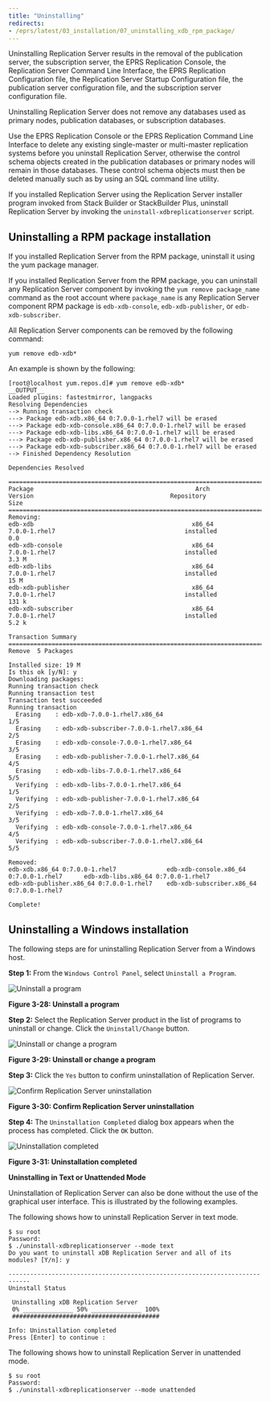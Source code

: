 ```yaml
---
title: "Uninstalling"
redirects:
- /eprs/latest/03_installation/07_uninstalling_xdb_rpm_package/
---
```


<div id="uninstalling_xdb_replication_server" class="registered_link"></div>

Uninstalling Replication Server results in the removal of the publication server, the subscription server, the EPRS Replication Console, the Replication Server Command Line Interface, the EPRS Replication Configuration file, the Replication Server Startup Configuration file, the publication server configuration file, and the subscription server configuration file.

Uninstalling Replication Server does not remove any databases used as primary nodes, publication databases, or subscription databases.

Use the EPRS Replication Console or the EPRS Replication Command Line Interface to delete any existing single-master or multi-master replication systems before you uninstall Replication Server, otherwise the control schema objects created in the publication databases or primary nodes will remain in those databases. These control schema objects must then be deleted manually such as by using an SQL command line utility.

If you installed Replication Server using the Replication Server installer program invoked from Stack Builder or StackBuilder Plus, uninstall Replication Server by invoking the `uninstall-xdbreplicationserver` script.

<div id="uninstalling_xdb_rpm_package" class="registered_link"></div>

## Uninstalling a RPM package installation

If you installed Replication Server from the RPM package, uninstall it using the yum package manager. 

If you installed Replication Server from the RPM package, you can uninstall any Replication Server component by invoking the `yum remove package_name` command as the root account where `package_name` is any Replication Server component RPM package is `edb-xdb-console`, `edb-xdb-publisher`, or `edb-xdb-subscriber`.

All Replication Server components can be removed by the following command:

`yum remove edb-xdb*`

An example is shown by the following:

```shell
[root@localhost yum.repos.d]# yum remove edb-xdb*
__OUTPUT__
Loaded plugins: fastestmirror, langpacks
Resolving Dependencies
--> Running transaction check
---> Package edb-xdb.x86_64 0:7.0.0-1.rhel7 will be erased
---> Package edb-xdb-console.x86_64 0:7.0.0-1.rhel7 will be erased
---> Package edb-xdb-libs.x86_64 0:7.0.0-1.rhel7 will be erased
---> Package edb-xdb-publisher.x86_64 0:7.0.0-1.rhel7 will be erased
---> Package edb-xdb-subscriber.x86_64 0:7.0.0-1.rhel7 will be erased
--> Finished Dependency Resolution

Dependencies Resolved

=========================================================================================================================================================================================
Package                                             Arch                                   Version                                      Repository                            Size
=========================================================================================================================================================================================
Removing:
edb-xdb                                            x86_64                                 7.0.0-1.rhel7                                    installed                            0.0
edb-xdb-console                                    x86_64                                 7.0.0-1.rhel7                                    installed                            3.3 M
edb-xdb-libs                                       x86_64                                 7.0.0-1.rhel7                                    installed                             15 M
edb-xdb-publisher                                  x86_64                                 7.0.0-1.rhel7                                    installed                            131 k
edb-xdb-subscriber                                 x86_64                                 7.0.0-1.rhel7                                    installed                            5.2 k

Transaction Summary
=========================================================================================================================================================================================
Remove  5 Packages

Installed size: 19 M
Is this ok [y/N]: y
Downloading packages:
Running transaction check
Running transaction test
Transaction test succeeded
Running transaction
  Erasing    : edb-xdb-7.0.0-1.rhel7.x86_64                                                                                                                                          1/5 
  Erasing    : edb-xdb-subscriber-7.0.0-1.rhel7.x86_64                                                                                                                               2/5 
  Erasing    : edb-xdb-console-7.0.0-1.rhel7.x86_64                                                                                                                                  3/5 
  Erasing    : edb-xdb-publisher-7.0.0-1.rhel7.x86_64                                                                                                                                4/5 
  Erasing    : edb-xdb-libs-7.0.0-1.rhel7.x86_64                                                                                                                                     5/5 
  Verifying  : edb-xdb-libs-7.0.0-1.rhel7.x86_64                                                                                                                                     1/5 
  Verifying  : edb-xdb-publisher-7.0.0-1.rhel7.x86_64                                                                                                                                2/5 
  Verifying  : edb-xdb-7.0.0-1.rhel7.x86_64                                                                                                                                          3/5 
  Verifying  : edb-xdb-console-7.0.0-1.rhel7.x86_64                                                                                                                                  4/5 
  Verifying  : edb-xdb-subscriber-7.0.0-1.rhel7.x86_64                                                                                                                               5/5

Removed:
edb-xdb.x86_64 0:7.0.0-1.rhel7              edb-xdb-console.x86_64 0:7.0.0-1.rhel7      edb-xdb-libs.x86_64 0:7.0.0-1.rhel7      
edb-xdb-publisher.x86_64 0:7.0.0-1.rhel7    edb-xdb-subscriber.x86_64 0:7.0.0-1.rhel7      

Complete!
```

## Uninstalling a Windows installation

The following steps are for uninstalling Replication Server from a Windows host.

**Step 1:** From the `Windows Control Panel`, select `Uninstall a Program`.

![Uninstall a program](../images/image53.png)

**Figure 3-28: Uninstall a program**

**Step 2:** Select the Replication Server product in the list of programs to uninstall or change. Click the `Uninstall/Change` button.

![Uninstall or change a program](../images/image54.png)

**Figure 3-29: Uninstall or change a program**


**Step 3:** Click the `Yes` button to confirm uninstallation of Replication Server.

![Confirm Replication Server uninstallation](../images/image55.png)

**Figure 3-30: Confirm Replication Server uninstallation**

**Step 4:** The `Uninstallation Completed` dialog box appears when the process has completed. Click the `OK` button.

![Uninstallation completed](../images/image56.png)

**Figure 3-31: Uninstallation completed**


**Uninstalling in Text or Unattended Mode**

Uninstallation of Replication Server can also be done without the use of the graphical user interface. This is illustrated by the following examples.

The following shows how to uninstall Replication Server in text mode.

```shell
$ su root
Password:
$ ./uninstall-xdbreplicationserver --mode text
Do you want to uninstall xDB Replication Server and all of its modules? [Y/n]: y

----------------------------------------------------------------------------
Uninstall Status

 Uninstalling xDB Replication Server
 0% ______________ 50% ______________ 100%
 #########################################

Info: Uninstallation completed
Press [Enter] to continue :
```

The following shows how to uninstall Replication Server in unattended mode.

```shell
$ su root
Password:
$ ./uninstall-xdbreplicationserver --mode unattended
```
